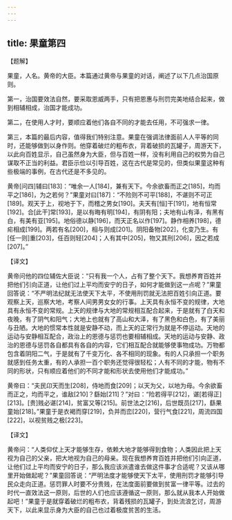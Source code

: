 ```yaml
---
---
---
```

title: 果童第四
---





【题解】


果童，人名。黄帝的大臣。本篇通过黄帝与果童的对话，阐述了以下几点治国原则。


第一，治国要效法自然，要采取恩威两手，只有把恩惠与刑罚完美地结合起来，做到相辅相成，治国才能成功。


第二，在使用人才时，要顺应着他们各自不同的才能去任用，不可强求一律。


第三，本篇的最后内容，值得我们特别注意。果童在强调法律面前人人平等的同时，还能够做到以身作则。他穿着破烂的粗布衣，背着破损的瓦罐子，周游天下，以此向百姓显示，自己虽然身为大臣，但与百姓一样，没有利用自己的权势为自己谋取不正当的利益。君臣示俭以引导百姓，这在古代是常见的，但类似果童这种有些极端的事例，在古代还是不多见的。


黄帝[问四]辅曰[183]：“唯余一人[184]，兼有天下。今余欲畜而正之[185]，均而平之[186]，为之若何？”果童对曰[187]：“不险则不可平[188]，不谌则不可正[189]。观天于上，视地于下，而稽之男女[190]。夫天有[恒]干[191]，地有恒常[192]。合[此干]常[193]，是以有晦有明[194]，有阴有阳；夫地有山有泽，有黑有白，有美有亚[195]。地俗德以静[196]，而天正名以作[197]。静作相养[198]，德疟相成[199]。两若有名[200]，相与则成[201]。阴阳备物[202]，化变乃生。有[任一则]重[203]，任百则轻[204]；人有其中[205]，物又其刑[206]，因之若成[207]。”


【译文】


黄帝问他的四位辅佐大臣说：“只有我一个人，占有了整个天下。我想养育百姓并把他们引向正道，让他们过上平均而安宁的日子，如何才能做到这一点呢？”果童回答说：“不严明法纪就无法使天下太平，不使用刑罚就无法把百姓引向正道。要观察上天，巡察大地，考察人间男男女女的行事。上天具有永恒不变的规律，大地具有永恒不变的常规。上天的规律与大地的常规相互配合起来，于是就有了白天和夜晚，有了阴气和阳气；大地上也就有了高山和大泽，有了黑色和白色，有了美丽与丑陋。大地的惯常本性就是安静不动，而上天的正常行为就是不停运动。天地的运动与安静相互配合，政治上的恩德与惩罚也要相辅相成。天地的运动与安静、政治的恩德与惩罚各自都具有各自的内容，它们相互配合就能够使事物成功。万物都包含着阴阳二气，于是就有了千变万化、各不相同的现象。有的人只承担一个职务就感到任务太重，有的人承担一百个职务还觉得很轻松；人有不同的才能，物有不同的形状，只有顺应着他们的不同才能和形状去使用他们才能成功。”


黄帝曰：“夫民卬天而生[208]，侍地而食[209]；以天为父，以地为母。今余欲畜而正之，均而平之，谁敌[210]？繇始[211]？”对曰：“险若得平[212]，谌[若得正][213]。[贵]贱必谌[214]，贫富又等[215]。前世法之[216]，后世既员[217]，繇果童始[218]。”果童于是衣褐而穿[219]，负并而峦[220]，营行气食[221]，周流四国[222]，以视贫贱之极[223]。


【译文】


黄帝问：“人类仰仗上天才能够生存，依赖大地才能够得到食物；人类因此把上天视为自己的父亲，把大地视为自己的母亲。现在我想养育百姓并把他们引向正道，让他们过上平均而安宁的日子，那么我应该派遣谁去做这件事才合适呢？又该从哪里开始做起呢？”果童回答说：“严明法度才能够使天下太平，使用刑罚才能够引导民众走向正道。惩罚罪人时要不分贵贱，在法度面前要做到贫富一律平等。过去的时代一直效法这一原则，后世的人们也应该遵循这一原则，那么就从我本人开始做起吧！”果童于是就穿着破烂的粗布衣，背着残损的瓦罐子，到处流浪乞讨，周游天下，以此来显示身为大臣的自己也过着极度贫苦的生活。